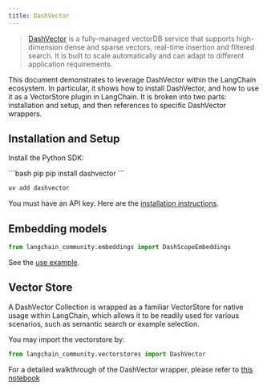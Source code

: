 ```yaml
---
title: DashVector
---
```


> [DashVector](https://help.aliyun.com/document_detail/2510225.html) is a fully-managed vectorDB service that supports high-dimension dense and sparse vectors, real-time insertion and filtered search. It is built to scale automatically and can adapt to different application requirements.

This document demonstrates to leverage DashVector within the LangChain ecosystem. In particular, it shows how to install DashVector, and how to use it as a VectorStore plugin in LangChain.
It is broken into two parts: installation and setup, and then references to specific DashVector wrappers.

## Installation and Setup


Install the Python SDK:

<CodeGroup>
```bash pip
pip install dashvector
```

```bash uv
uv add dashvector
```
</CodeGroup>

You must have an API key. Here are the [installation instructions](https://help.aliyun.com/document_detail/2510223.html).


## Embedding models

```python
from langchain_community.embeddings import DashScopeEmbeddings
```

See the [use example](/oss/python/integrations/vectorstores/dashvector).


## Vector Store

A DashVector Collection is wrapped as a familiar VectorStore for native usage within LangChain,
which allows it to be readily used for various scenarios, such as semantic search or example selection.

You may import the vectorstore by:
```python
from langchain_community.vectorstores import DashVector
```

For a detailed walkthrough of the DashVector wrapper, please refer to [this notebook](/oss/python/integrations/vectorstores/dashvector)
